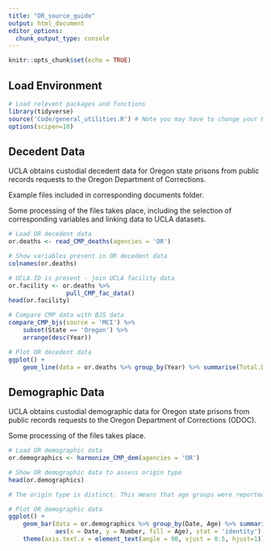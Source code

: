```yaml
---
title: "OR_source_guide"
output: html_document
editor_options: 
  chunk_output_type: console
---
```


```r
knitr::opts_chunk$set(echo = TRUE)
```

## Load Environment

```r
# Load relevent packages and functions
library(tidyverse)
source('Code/general_utilities.R') # Note you may have to change your Rmarkdown option for evaluate chunks to project instead of document
options(scipen=10)
```

## Decedent Data

UCLA obtains custodial decedent data for Oregon state prisons from public records requests to the Oregon Department of Corrections.

Example files included in corresponding documents folder.

Some processing of the files takes place, including the selection of corresponding variables and linking data 
to UCLA datasets. 

```r
# Load OR decedent data
or.deaths <- read_CMP_deaths(agencies = 'OR')

# Show variables present in OR decedent data
colnames(or.deaths)

# UCLA.ID is present - join UCLA facility data
or.facility <- or.deaths %>%
                pull_CMP_fac_data()
head(or.facility)

# Compare CMP data with BJS data
compare_CMP_bjs(source = 'MCI') %>%
    subset(State == 'Oregon') %>%
    arrange(desc(Year))

# Plot OR decedent data 
ggplot() +
    geom_line(data = or.deaths %>% group_by(Year) %>% summarise(Total.Deaths = n()),aes(x = Year, y = Total.Deaths))

```


## Demographic Data

UCLA obtains custodial demographic data for Oregon state prisons from public records requests to the Oregon Department of Corrections (ODOC). 

Some processing of the files takes place. 

```r
# Load OR demographic data
or.demographics <- harmonize_CMP_dem(agencies = 'OR')

# Show OR demographic data to assess origin type
head(or.demographics)

# The origin type is distinct. This means that age groups were reported seperately from sex groups for demographic data. In order to construct age and sex groups for a date from this distinct data, we applied reported sex ratios to each age group. This assumption is likely incorrect.   

# Plot OR demographic data 
ggplot() +
    geom_bar(data = or.demographics %>% group_by(Date, Age) %>% summarise(Number = sum(Number, na.rm = TRUE)),
             aes(x = Date, y = Number, fill = Age), stat = 'identity') +
    theme(axis.text.x = element_text(angle = 90, vjust = 0.5, hjust=1)) # To see dates on x axis



```
